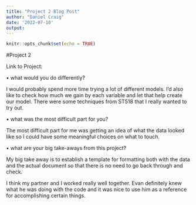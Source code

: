 ```yaml
---
title: "Project 2 Blog Post"
author: "Daniel Craig"
date: '2022-07-10'
output:
---
```


```r
knitr::opts_chunk$set(echo = TRUE)
```

#Project 2

Link to Project: 

• what would you do differently?

I would probably spend more time trying a lot of different models. I'd also like to check how much we gain by each variable and let that help create our model. There were some techniques from ST518 that I really wanted to try out.

• what was the most difficult part for you?

The most difficult part for me was getting an idea of what the data looked like so I could have some meaningful choices on what to touch.

• what are your big take-aways from this project?

My big take away is to establish a template for formatting both with the data and the actual document so that there is no need to go back through and check.

I think my partner and I worked really well together. Evan definitely knew what he was doing with the code and it was nice to use him as a reference for accomplishing certain things.
